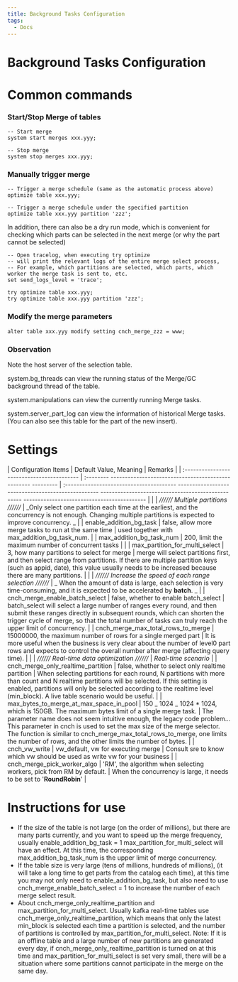 ```yaml
---
title: Background Tasks Configuration 
tags:
  - Docs
---
```


# Background Tasks Configuration 

# Common commands

### Start/Stop Merge of tables

```
-- Start merge
system start merges xxx.yyy;

-- Stop merge
system stop merges xxx.yyy;

```

### Manually trigger merge

```
-- Trigger a merge schedule (same as the automatic process above)
optimize table xxx.yyy;

-- Trigger a merge schedule under the specified partition
optimize table xxx.yyy partition 'zzz';

```

In addition, there can also be a dry run mode, which is convenient for checking which parts can be selected in the next merge (or why the part cannot be selected)

```
-- Open tracelog, when executing try optimize
-- will print the relevant logs of the entire merge select process,
-- For example, which partitions are selected, which parts, which worker the merge task is sent to, etc.
set send_logs_level = 'trace';

try optimize table xxx.yyy;
try optimize table xxx.yyy partition 'zzz';

```

### Modify the merge parameters

```
alter table xxx.yyy modify setting cnch_merge_zzz = www;

```

### Observation

Note the host server of the selection table.

system.bg_threads can view the running status of the Merge/GC background thread of the table.

system.manipulations can view the currently running Merge tasks.

system.server_part_log can view the information of historical Merge tasks. (You can also see this table for the part of the new insert).

# Settings

| Configuration Items | Default Value, Meaning | Remarks |
| :----------------------------------------- | :-------- -------------------------------------------------- --------- | :--------------------------------------- -------------------------------------------------- -------------------------------------------------- ------------------------------------------- |
| | _////// Multiple partitions //////_ | _Only select one partition each time at the earliest, and the concurrency is not enough. Changing multiple partitions is expected to improve concurrency. _ |
| enable_addition_bg_task | false, allow more merge tasks to run at the same time | used together with max_addition_bg_task_num. |
| max_addition_bg_task_num | 200, limit the maximum number of concurrent tasks | |
| max_partition_for_multi_select | 3, how many partitions to select for merge | merge will select partitions first, and then select range from partitions. If there are multiple partition keys (such as appid, date), this value usually needs to be increased because there are many partitions. |
| | _////// Increase the speed of each range selection //////_ | _ When the amount of data is large, each selection is very time-consuming, and it is expected to be accelerated by **batch**. _ |
| cnch_merge_enable_batch_select | false, whether to enable batch_select | batch_select will select a large number of ranges every round, and then submit these ranges directly in subsequent rounds, which can shorten the trigger cycle of merge, so that the total number of tasks can truly reach the upper limit of concurrency. |
| cnch_merge_max_total_rows_to_merge | 15000000, the maximum number of rows for a single merged part | It is more useful when the business is very clear about the number of level0 part rows and expects to control the overall number after merge (affecting query time). |
| | _////// Real-time data optimization //////_ | _Real-time scenario_ |
| cnch_merge_only_realtime_partition | false, whether to select only realtime partition | When selecting partitions for each round, N partitions with more than count and N realtime partitions will be selected. If this setting is enabled, partitions will only be selected according to the realtime level (min_block). A live table scenario would be useful. |
| max_bytes_to_merge_at_max_space_in_pool | 150 _ 1024 _ 1024 \* 1024, which is 150GB. The maximum bytes limit of a single merge task. | The parameter name does not seem intuitive enough, the legacy code problem... This parameter in cnch is used to set the max size of the merge selector. The function is similar to cnch_merge_max_total_rows_to_merge, one limits the number of rows, and the other limits the number of bytes. |
| cnch_vw_write | vw_default, vw for executing merge | Consult sre to know which vw should be used as write vw for your business |
| cnch_merge_pick_worker_algo | 'RM', the algorithm when selecting workers, pick from RM by default. | When the concurrency is large, it needs to be set to '**RoundRobin**' |

# Instructions for use

- If the size of the table is not large (on the order of millions), but there are many parts currently, and you want to speed up the merge frequency, usually enable_addition_bg_task = 1 max_partition_for_multi_select will have an effect. At this time, the corresponding max_addition_bg_task_num is the upper limit of merge concurrency.
- If the table size is very large (tens of millions, hundreds of millions), (it will take a long time to get parts from the catalog each time), at this time you may not only need to enable_addition_bg_task, but also need to use cnch_merge_enable_batch_select = 1 to increase the number of each merge select result.
- About cnch_merge_only_realtime_partition and max_partition_for_multi_select. Usually kafka real-time tables use cnch_merge_only_realtime_partition, which means that only the latest min_block is selected each time a partition is selected, and the number of partitions is controlled by max_partition_for_multi_select. Note: If it is an offline table and a large number of new partitions are generated every day, if cnch_merge_only_realtime_partition is turned on at this time and max_partition_for_multi_select is set very small, there will be a situation where some partitions cannot participate in the merge on the same day.
